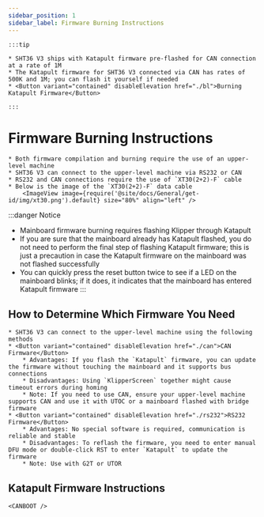 ```yaml
---
sidebar_position: 1
sidebar_label: Firmware Burning Instructions
---
```







    :::tip

    * SHT36 V3 ships with Katapult firmware pre-flashed for CAN connection at a rate of 1M
    * The Katapult firmware for SHT36 V3 connected via CAN has rates of 500K and 1M; you can flash it yourself if needed
    * <Button variant="contained" disableElevation href="./bl">Burning Katapult Firmware</Button>

    :::

# Firmware Burning Instructions
    
    * Both firmware compilation and burning require the use of an upper-level machine
    * SHT36 V3 can connect to the upper-level machine via RS232 or CAN
    * RS232 and CAN connections require the use of `XT30(2+2)-F` cable
    * Below is the image of the `XT30(2+2)-F` data cable
        <ImageView image={require('@site/docs/General/get-id/img/xt30.png').default} size="80%" align="left" />

:::danger Notice
* Mainboard firmware burning requires flashing Klipper through Katapult
* If you are sure that the mainboard already has Katapult flashed, you do not need to perform the final step of flashing Katapult firmware; this is just a precaution in case the Katapult firmware on the mainboard was not flashed successfully
* You can quickly press the reset button twice to see if a LED on the mainboard blinks; if it does, it indicates that the mainboard has entered Katapult firmware
:::

## How to Determine Which Firmware You Need

    * SHT36 V3 can connect to the upper-level machine using the following methods
    * <Button variant="contained" disableElevation href="./can">CAN Firmware</Button>
        * Advantages: If you flash the `Katapult` firmware, you can update the firmware without touching the mainboard and it supports bus connections
        * Disadvantages: Using `KlipperScreen` together might cause timeout errors during homing
        * Note: If you need to use CAN, ensure your upper-level machine supports CAN and use it with UTOC or a mainboard flashed with bridge firmware
    * <Button variant="contained" disableElevation href="./rs232">RS232 Firmware</Button>
        * Advantages: No special software is required, communication is reliable and stable
        * Disadvantages: To reflash the firmware, you need to enter manual DFU mode or double-click RST to enter `Katapult` to update the firmware
        * Note: Use with G2T or UTOR

## Katapult Firmware Instructions

    <CANBOOT />